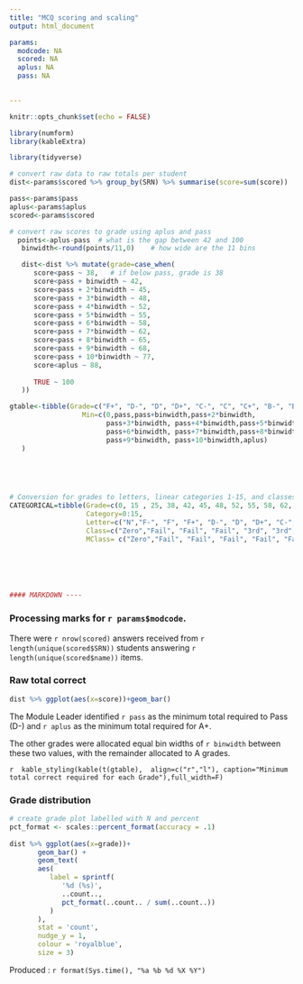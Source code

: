 ```yaml
---
title: "MCQ scoring and scaling"
output: html_document

params:
  modcode: NA
  scored: NA
  aplus: NA
  pass: NA
  

---
```





```r
knitr::opts_chunk$set(echo = FALSE)

library(numform)
library(kableExtra)

library(tidyverse)

# convert raw data to raw totals per student
dist<-params$scored %>% group_by(SRN) %>% summarise(score=sum(score))

pass<-params$pass
aplus<-params$aplus
scored<-params$scored

# convert raw scores to grade using aplus and pass
  points<-aplus-pass  # what is the gap between 42 and 100
   binwidth<-round(points/11,0)    # how wide are the 11 bins

   dist<-dist %>% mutate(grade=case_when(
      score<pass ~ 38,   # if below pass, grade is 38
      score<pass + binwidth ~ 42,
      score<pass + 2*binwidth ~ 45,
      score<pass + 3*binwidth ~ 48,
      score<pass + 4*binwidth ~ 52,
      score<pass + 5*binwidth ~ 55,
      score<pass + 6*binwidth ~ 58,
      score<pass + 7*binwidth ~ 62,
      score<pass + 8*binwidth ~ 65,
      score<pass + 9*binwidth ~ 68,
      score<pass + 10*binwidth ~ 77,
      score<aplus ~ 88,
      
      TRUE ~ 100
   ))

gtable<-tibble(Grade=c("F+", "D-", "D", "D+", "C-", "C", "C+", "B-", "B", "B+", "A-", "A", "A+"),
                  Min=c(0,pass,pass+binwidth,pass+2*binwidth,
                        pass+3*binwidth, pass+4*binwidth,pass+5*binwidth,
                        pass+6*binwidth, pass+7*binwidth,pass+8*binwidth,
                        pass+9*binwidth, pass+10*binwidth,aplus) 
   )
            
   



# Conversion for grades to letters, linear categories 1-15, and classes
CATEGORICAL=tibble(Grade=c(0, 15 , 25, 38, 42, 45, 48, 52, 55, 58, 62, 65, 68, 77, 88, 100),
                   Category=0:15, 
                   Letter=c("N","F-", "F", "F+", "D-", "D", "D+", "C-", "C", "C+", "B-", "B", "B+", "A-", "A", "A+"),
                   Class=c("Zero","Fail", "Fail", "Fail", "3rd", "3rd", "3rd", "2:II", "2:II", "2:II", "2:I", "2:I", "2:I", "1st", "1st", "1st"),
                   MClass= c("Zero","Fail", "Fail", "Fail", "Fail", "Fail", "Fail", "Pass", "Pass", "Pass", "Merit", "Merit", "Merit", "Dist", "Dist", "Dist")) 


       



#### MARKDOWN ----

```
### Processing marks for `r params$modcode`.
There were `r nrow(scored)` answers received
 from `r length(unique(scored$SRN))` students 
 answering `r length(unique(scored$name))` items.
 
### Raw total correct
```r
dist %>% ggplot(aes(x=score))+geom_bar()
```

The Module Leader identified `r pass` as the minimum total required to Pass (D-) and `r aplus` as the minimum total required for A+.

The other grades were allocated equal bin widths of `r binwidth` between these two values, with the remainder allocated to A grades.

`r  kable_styling(kable(t(gtable),  align=c("r","l"), caption="Minimum total correct required for each Grade"),full_width=F)` 

### Grade distribution

```r
# create grade plot labelled with N and percent
pct_format <- scales::percent_format(accuracy = .1)
    
dist %>% ggplot(aes(x=grade))+
       geom_bar() +
       geom_text(
       aes(
          label = sprintf(
             '%d (%s)',
             ..count..,
             pct_format(..count.. / sum(..count..))
          )
       ),
       stat = 'count',
       nudge_y = 1,
       colour = 'royalblue',
       size = 3)


```




Produced : `r format(Sys.time(), "%a %b %d %X %Y")`

